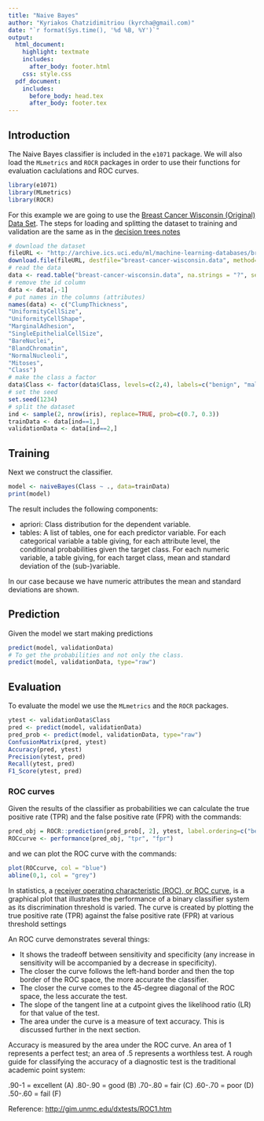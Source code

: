 ```yaml
---
title: "Naive Bayes"
author: "Kyriakos Chatzidimitriou (kyrcha@gmail.com)"
date: "`r format(Sys.time(), '%d %B, %Y')`"
output:
  html_document:
    highlight: textmate
    includes:
      after_body: footer.html
    css: style.css
  pdf_document:
    includes:
      before_body: head.tex
      after_body: footer.tex
---
```


## Introduction

The Naive Bayes classifier is included in the `e1071` package. We will also load the `MLmetrics` and `ROCR` packages in order to use their functions for evaluation caclulations and ROC curves.

```r
library(e1071)
library(MLmetrics)
library(ROCR)
```
For this example we are going to use the [Breast Cancer Wisconsin (Original) Data Set](http://archive.ics.uci.edu/ml/datasets/Breast+Cancer+Wisconsin+%28Original%29). The steps for loading and splitting the dataset to training and validation are the same as in the [decision trees notes](dt.html)

```r
# download the dataset
fileURL <- "http://archive.ics.uci.edu/ml/machine-learning-databases/breast-cancer-wisconsin/breast-cancer-wisconsin.data"
download.file(fileURL, destfile="breast-cancer-wisconsin.data", method="curl")
# read the data
data <- read.table("breast-cancer-wisconsin.data", na.strings = "?", sep=",")
# remove the id column
data <- data[,-1]
# put names in the columns (attributes)
names(data) <- c("ClumpThickness",
"UniformityCellSize",
"UniformityCellShape",
"MarginalAdhesion",
"SingleEpithelialCellSize",
"BareNuclei",
"BlandChromatin",
"NormalNucleoli",
"Mitoses",
"Class")
# make the class a factor
data$Class <- factor(data$Class, levels=c(2,4), labels=c("benign", "malignant"))
# set the seed
set.seed(1234)
# split the dataset
ind <- sample(2, nrow(iris), replace=TRUE, prob=c(0.7, 0.3))
trainData <- data[ind==1,]
validationData <- data[ind==2,]
```

## Training

Next we construct the classifier.

```r
model <- naiveBayes(Class ~ ., data=trainData)
print(model)
```

The result includes the following components:

  - apriori: Class distribution for the dependent variable.
  - tables: A list of tables, one for each predictor variable. For each categorical variable a table giving, for each attribute level, the conditional probabilities given the target class. For each numeric variable, a table giving, for each target class, mean and standard deviation of the (sub-)variable.
  
In our case because we have numeric attributes the mean and standard deviations are shown.

## Prediction

Given the model we start making predictions

```r
predict(model, validationData)
# To get the probabilities and not only the class.
predict(model, validationData, type="raw")
```

## Evaluation

To evaluate the model we use the `MLmetrics` and the `ROCR` packages.

```r
ytest <- validationData$Class
pred <- predict(model, validationData)
pred_prob <- predict(model, validationData, type="raw")
ConfusionMatrix(pred, ytest)
Accuracy(pred, ytest)
Precision(ytest, pred)
Recall(ytest, pred)
F1_Score(ytest, pred)
```

### ROC curves

Given the results of the classifier as probabilities we can calculate the true positive rate (TPR) and the false positive rate (FPR) with the commands:

```r
pred_obj = ROCR::prediction(pred_prob[, 2], ytest, label.ordering=c("benign", "malignant"))
ROCcurve <- performance(pred_obj, "tpr", "fpr")
```

and we can plot the ROC curve with the commands:

```r
plot(ROCcurve, col = "blue")
abline(0,1, col = "grey")
```

In statistics, a [receiver operating characteristic (ROC), or ROC curve](https://en.wikipedia.org/wiki/Receiver_operating_characteristic), is a graphical plot that illustrates the performance of a binary classifier system as its discrimination threshold is varied. The curve is created by plotting the true positive rate (TPR) against the false positive rate (FPR) at various threshold settings

An ROC curve demonstrates several things:

  - It shows the tradeoff between sensitivity and specificity (any increase in sensitivity will be accompanied by a decrease in specificity).
  - The closer the curve follows the left-hand border and then the top border of the ROC space, the more accurate the classifier.
  - The closer the curve comes to the 45-degree diagonal of the ROC space, the less accurate the test.
  - The slope of the tangent line at a cutpoint gives the likelihood ratio (LR) for that value of the test. 
  - The area under the curve is a measure of text accuracy. This is discussed further in the next section.

Accuracy is measured by the area under the ROC curve. An area of 1 represents a perfect test; an area of .5 represents a worthless test. A rough guide for classifying the accuracy of a diagnostic test is the traditional academic point system:

.90-1 = excellent (A)
.80-.90 = good (B)
.70-.80 = fair (C)
.60-.70 = poor (D)
.50-.60 = fail (F)

Reference: [http://gim.unmc.edu/dxtests/ROC1.htm](http://gim.unmc.edu/dxtests/ROC1.htm)
